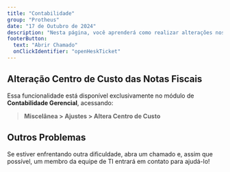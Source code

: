 ```yaml
---
title: "Contabilidade"
group: "Protheus"
date: "17 de Outubro de 2024"
description: "Nesta página, você aprenderá como realizar alterações nos centros de custo de notas fiscais que foram faturadas incorretamente. Para atender a essa necessidade, foi desenvolvida uma rotina que permite que o departamento de contabilidade faça essas alterações diretamente."
footerButton:
  text: "Abrir Chamado"
  onClickIdentifier: "openHeskTicket"
---
```


## Alteração Centro de Custo das Notas Fiscais

Essa funcionalidade está disponível exclusivamente no módulo de **Contabilidade Gerencial**, acessando:

> **Miscelânea > Ajustes > Altera Centro de Custo**

<DocImage src="/documentacao/protheus/contabilidade.png" alt="Configurando assinatura do outlook" width={250} height={50} />

## Outros Problemas

Se estiver enfrentando outra dificuldade, abra um chamado e, assim que possível, um membro da equipe de TI entrará em contato para ajudá-lo!
